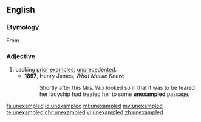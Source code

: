 ==English==
===Etymology===
From {{prefix|un|exampled|lang=en}}.

===Adjective===
{{en-adj|-}}

# Lacking [[prior]] [[example]]s; [[unprecedented]].
#*'''1897''', Henry James, ''What Maisie Knew'':
#*:Shortly after this Mrs. Wix looked so ill that it was to be feared her ladyship had treated her to some '''unexampled''' passage.

[[fa:unexampled]]
[[io:unexampled]]
[[ml:unexampled]]
[[my:unexampled]]
[[te:unexampled]]
[[chr:unexampled]]
[[vi:unexampled]]
[[zh:unexampled]]